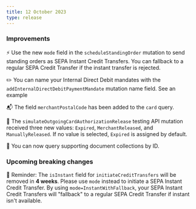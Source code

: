```yaml
---
title: 12 October 2023
type: release
---
```


### Improvements

⚡ Use the new `mode` field in the `scheduleStandingOrder` mutation to send standing orders as SEPA Instant Credit Transfers.
You can fallback to a regular SEPA Credit Transfer if the instant transfer is rejected.

✏️ You can name your Internal Direct Debit mandates with the `addInternalDirectDebitPaymentMandate` mutation name field.
See an example

📬 The field `merchantPostalCode` has been added to the `card` query.

🧪 The `simulateOutgoingCardAuthorizationRelease` testing API mutation received three new values: `Expired`, `MerchantReleased`, and `ManuallyReleased`.
If no value is selected, `Expired` is assigned by default.

📄 You can now query supporting document collections by ID.

### Upcoming breaking changes

🚨 Reminder: The `isInstant` field for `initiateCreditTransfers` will be removed in **4 weeks**.
Please use `mode` instead to initiate a SEPA Instant Credit Transfer.
By using `mode=InstantWithFallback`, your SEPA Instant Credit Transfers will "fallback" to a regular SEPA Credit Transfer if instant isn't available.

